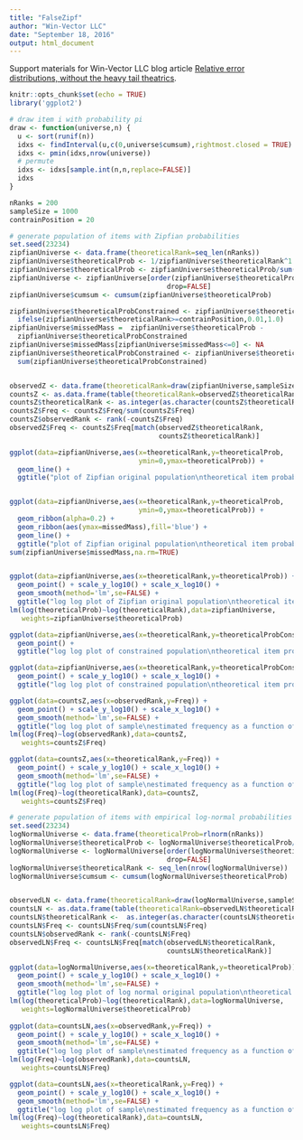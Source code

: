 ```yaml
---
title: "FalseZipf"
author: "Win-Vector LLC"
date: "September 18, 2016"
output: html_document
---
```


Support materials for Win-Vector LLC blog article [Relative error distributions, without the heavy tail theatrics](http://www.win-vector.com/blog/2016/09/relative-error-distributions-without-the-heavy-tail-theatrics/).

```r
knitr::opts_chunk$set(echo = TRUE)
library('ggplot2')

# draw item i with probability pi
draw <- function(universe,n) {
  u <- sort(runif(n))
  idxs <- findInterval(u,c(0,universe$cumsum),rightmost.closed = TRUE)
  idxs <- pmin(idxs,nrow(universe))
  # permute
  idxs <- idxs[sample.int(n,n,replace=FALSE)]
  idxs
}

nRanks = 200
sampleSize = 1000
contrainPosition = 20
```

```r
# generate population of items with Zipfian probabilities
set.seed(23234)
zipfianUniverse <- data.frame(theoreticalRank=seq_len(nRanks))
zipfianUniverse$theoreticalProb <- 1/zipfianUniverse$theoreticalRank^1.1
zipfianUniverse$theoreticalProb <- zipfianUniverse$theoreticalProb/sum(zipfianUniverse$theoreticalProb)
zipfianUniverse <- zipfianUniverse[order(zipfianUniverse$theoreticalProb,decreasing=TRUE),,
                                       drop=FALSE]
zipfianUniverse$cumsum <- cumsum(zipfianUniverse$theoreticalProb)

zipfianUniverse$theoreticalProbConstrained <- zipfianUniverse$theoreticalProb*
  ifelse(zipfianUniverse$theoreticalRank>=contrainPosition,0.01,1.0)
zipfianUniverse$missedMass =  zipfianUniverse$theoreticalProb -
  zipfianUniverse$theoreticalProbConstrained
zipfianUniverse$missedMass[zipfianUniverse$missedMass<=0] <- NA
zipfianUniverse$theoreticalProbConstrained <- zipfianUniverse$theoreticalProbConstrained/
  sum(zipfianUniverse$theoreticalProbConstrained)


observedZ <- data.frame(theoreticalRank=draw(zipfianUniverse,sampleSize))
countsZ <- as.data.frame(table(theoreticalRank=observedZ$theoreticalRank))
countsZ$theoreticalRank <- as.integer(as.character(countsZ$theoreticalRank))
countsZ$Freq <- countsZ$Freq/sum(countsZ$Freq)
countsZ$observedRank <- rank(-countsZ$Freq)
observedZ$Freq <- countsZ$Freq[match(observedZ$theoreticalRank,
                                     countsZ$theoreticalRank)]

ggplot(data=zipfianUniverse,aes(x=theoreticalRank,y=theoreticalProb,
                                ymin=0,ymax=theoreticalProb)) + 
  geom_line() + 
  ggtitle("plot of Zipfian original population\ntheoretical item probability as a function of rank\nZipfian original universe")


ggplot(data=zipfianUniverse,aes(x=theoreticalRank,y=theoreticalProb,
                                ymin=0,ymax=theoreticalProb)) + 
  geom_ribbon(alpha=0.2) +
  geom_ribbon(aes(ymax=missedMass),fill='blue') +
  geom_line() + 
  ggtitle("plot of Zipfian original population\ntheoretical item probability as a function of rank\nZipfian original universe")
sum(zipfianUniverse$missedMass,na.rm=TRUE)


ggplot(data=zipfianUniverse,aes(x=theoreticalRank,y=theoreticalProb)) + 
  geom_point() + scale_y_log10() + scale_x_log10() +
  geom_smooth(method='lm',se=FALSE) +
  ggtitle("log log plot of Zipfian original population\ntheoretical item probability as a function of rank\nZipfian original universe")
lm(log(theoreticalProb)~log(theoreticalRank),data=zipfianUniverse,
   weights=zipfianUniverse$theoreticalProb)

ggplot(data=zipfianUniverse,aes(x=theoreticalRank,y=theoreticalProbConstrained)) + 
  geom_point() +
  ggtitle("log log plot of constrained population\ntheoretical item probability as a function of rank\nconstrained Zipfian original universe")

ggplot(data=zipfianUniverse,aes(x=theoreticalRank,y=theoreticalProbConstrained)) + 
  geom_point() + scale_y_log10() + scale_x_log10() +
  ggtitle("log log plot of constrained population\ntheoretical item probability as a function of rank\nconstrained Zipfian original universe")

ggplot(data=countsZ,aes(x=observedRank,y=Freq)) + 
  geom_point() + scale_y_log10() + scale_x_log10() +
  geom_smooth(method='lm',se=FALSE) +
  ggtitle("log log plot of sample\nestimated frequency as a function of estimated rank\nZipfian original universe")
lm(log(Freq)~log(observedRank),data=countsZ,
   weights=countsZ$Freq)

ggplot(data=countsZ,aes(x=theoreticalRank,y=Freq)) + 
  geom_point() + scale_y_log10() + scale_x_log10() +
  geom_smooth(method='lm',se=FALSE) +
  ggtitle("log log plot of sample\nestimated frequency as a function of theoretical rank\nZipfian original universe")
lm(log(Freq)~log(theoreticalRank),data=countsZ,
   weights=countsZ$Freq)
```



```r
# generate population of items with empirical log-normal probabilities
set.seed(23234)
logNormalUniverse <- data.frame(theoreticalProb=rlnorm(nRanks))
logNormalUniverse$theoreticalProb <- logNormalUniverse$theoreticalProb/sum(logNormalUniverse$theoreticalProb)
logNormalUniverse <- logNormalUniverse[order(logNormalUniverse$theoreticalProb,decreasing=TRUE),,
                                       drop=FALSE]
logNormalUniverse$theoreticalRank <- seq_len(nrow(logNormalUniverse))
logNormalUniverse$cumsum <- cumsum(logNormalUniverse$theoreticalProb)


observedLN <- data.frame(theoreticalRank=draw(logNormalUniverse,sampleSize))
countsLN <- as.data.frame(table(theoreticalRank=observedLN$theoreticalRank))
countsLN$theoreticalRank <-  as.integer(as.character(countsLN$theoreticalRank))
countsLN$Freq <- countsLN$Freq/sum(countsLN$Freq)
countsLN$observedRank <- rank(-countsLN$Freq)
observedLN$Freq <- countsLN$Freq[match(observedLN$theoreticalRank,
                                       countsLN$theoreticalRank)]

ggplot(data=logNormalUniverse,aes(x=theoreticalRank,y=theoreticalProb)) + 
  geom_point() + scale_y_log10() + scale_x_log10() +
  geom_smooth(method='lm',se=FALSE) +
  ggtitle("log log plot of log normal original population\ntheoretical item probability as a function of rank\nlog normal original universe")
lm(log(theoreticalProb)~log(theoreticalRank),data=logNormalUniverse,
   weights=logNormalUniverse$theoreticalProb)
  
ggplot(data=countsLN,aes(x=observedRank,y=Freq)) + 
  geom_point() + scale_y_log10() + scale_x_log10() +
  geom_smooth(method='lm',se=FALSE) +
  ggtitle("log log plot of sample\nestimated frequency as a function of estimated rank\nlog normal original universe")
lm(log(Freq)~log(observedRank),data=countsLN,
   weights=countsLN$Freq)

ggplot(data=countsLN,aes(x=theoreticalRank,y=Freq)) + 
  geom_point() + scale_y_log10() + scale_x_log10() +
  geom_smooth(method='lm',se=FALSE) +
  ggtitle("log log plot of sample\nestimated frequency as a function of theoretical rank\nlog normal original universe")
lm(log(Freq)~log(theoreticalRank),data=countsLN,
   weights=countsLN$Freq)
```

